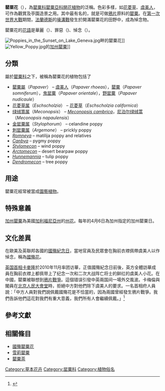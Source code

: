 {{noteTA
|G1= PoliticiansUK
}}
'''罌粟花'''（{{lang-en|Poppy}}），為[[罌粟科|罌粟科]][[罌粟亞科|罌粟亞科]][[開花植物|開花植物]]的泛稱。色彩多樣，如[[花菱草|花菱草]]、[[虞美人_(花卉)|虞美人]]，可作為觀賞及亭園造景之用。其中最有名的，就是可做[[鴉片|鴉片]]原料的[[罌粟|罌粟]]。在[[第一次世界大戰|第一次世界大戰]]期間，[[法蘭德斯|法蘭德斯]]的[[壕溝戰|壕溝戰]]發生於開滿罌粟花的田野中，成為悼念物。

罌粟花的[[花語|花語]]是華麗（{{lang|en|Beautiful}}）、罪惡（{{lang|en|Devil}})、悼念（{{lang|en|Mourn}}）。

[[File:Poppies_in_the_Sunset_on_Lake_Geneva.jpg|thumb]]畔的罌粟花]]
[[Image:Yellow_Poppy.jpg|thumb]]的[[加州罌粟|加州罌粟]]]]

==分類==
屬於[[罌粟科|罌粟科]]之下，被稱為罌粟花的植物包括了
*[[罌粟屬|罌粟屬]]（''Papaver''） – [[虞美人_(花卉)|虞美人]]（''Papaver rhoeas''），[[罌粟|罌粟]]（''Papaver somniferum''），[[鬼罂粟|鬼罂粟]]（''Papaver orientale''），[[野罂粟|野罂粟]]（''Papaver nudicaule''）
*[[花菱草属|花菱草属]]（''Eschscholzia''） – [[花菱草|花菱草]]（''Eschscholzia californica''）
*[[绿绒篙属|绿绒篙属]]（''Meconopsis''） – ''[[Meconopsis_cambrica|Meconopsis cambrica]]''，[[尼泊尔绿绒蒿|尼泊尔绿绒蒿]]（''Meconopsis napaulensis''）
*[[金罂粟属|金罂粟属]]（''Stylophorum''） – celandine poppy
*[[刺罂粟属|刺罂粟属]]（''Argemone''） – prickly poppy
*''[[Romneya|Romneya]]'' – matilija poppy and relatives
*''[[Canbya|Canbya]]'' – pygmy poppy
*''[[Stylomecon|Stylomecon]]'' – wind poppy
*''[[Arctomecon|Arctomecon]]'' – desert bearpaw poppy
*''[[Hunnemannia|Hunnemannia]]'' – tulip poppy
*''[[Dendromecon|Dendromecon]]'' – tree poppy

==用途==
罌粟花經常被當成[[園藝植物|園藝植物]]。

==特殊意義==
[[加州罌粟|加州罌粟]]為美國[[加利福尼亞州|加利福尼亞州]]的[[美國州花列表|州花]]。每年的4月6日為加州指定的加州罌粟日。

==文化差異==
在歐美及英聯邦各國的[[國殤紀念日|國殤紀念日]]，當地官員及民眾會在胸前衣襟佩帶虞美人以作悼念，稱為[[國殤花|國殤花]]。

[[英国首相|英国首相]][[卡麥隆|卡麥隆]]於2010年11月率团访華，正值國殤紀念日前後，英方全體訪華成員在胸前衣襟上都佩带上了纪念一次和二次大战阵亡将士的鲜红的虞美人小花。在中國，罌粟被聯想到[[第一次鴉片戰爭|鴉片戰爭]]。這個错误引發中英兩国间一場外交風波。卡梅倫與閣員在[[北京|北京]][[人民大會堂|人民大會堂]]時，拒絕中方對他們除下虞美人的要求。一名首相府人員說：「中方人員對我們說佩戴國殤花是不恰當的，因為兩國曾經發生鴉片戰爭。我們告訴他們這花對我們有重大意義，我們所有人會繼續佩戴。」<ref>{{cite news |date=2010-11-10 |title=卡梅倫呼籲中國政改是「外交賭博」 |work=[[BBC中文网|BBC中文网]] |url=http://www.bbc.co.uk/zhongwen/trad/uk/2010/11/101110_press_review.shtml |archive-url=https://web.archive.org/web/20200319140931/https://www.bbc.com/zhongwen/trad/uk/2010/11/101110_press_review.shtml |archive-date=2020-03-19 |deadurl=no }}</ref>

==參考文獻==
{{reflist}}

==相關條目==
*[[國殤罌粟花|國殤罌粟花]]
*[[雪莉罌粟|雪莉罌粟]]
*[[罌粟茶|罌粟茶]]

[[Category:草本花卉|Category:草本花卉]]
[[Category:罂粟科|Category:罂粟科]]
[[Category:植物俗名|Category:植物俗名]]